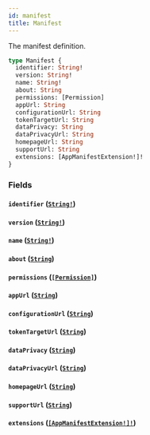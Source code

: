 ```yaml
---
id: manifest
title: Manifest
---
```


The manifest definition.

```graphql
type Manifest {
  identifier: String!
  version: String!
  name: String!
  about: String
  permissions: [Permission]
  appUrl: String
  configurationUrl: String
  tokenTargetUrl: String
  dataPrivacy: String
  dataPrivacyUrl: String
  homepageUrl: String
  supportUrl: String
  extensions: [AppManifestExtension!]!
}
```

### Fields

#### `identifier` ([`String!`](/developer/api-reference/scalars/string.mdx))

#### `version` ([`String!`](/developer/api-reference/scalars/string.mdx))

#### `name` ([`String!`](/developer/api-reference/scalars/string.mdx))

#### `about` ([`String`](/developer/api-reference/scalars/string.mdx))

#### `permissions` ([`[Permission]`](/developer/api-reference/objects/permission.mdx))

#### `appUrl` ([`String`](/developer/api-reference/scalars/string.mdx))

#### `configurationUrl` ([`String`](/developer/api-reference/scalars/string.mdx))

#### `tokenTargetUrl` ([`String`](/developer/api-reference/scalars/string.mdx))

#### `dataPrivacy` ([`String`](/developer/api-reference/scalars/string.mdx))

#### `dataPrivacyUrl` ([`String`](/developer/api-reference/scalars/string.mdx))

#### `homepageUrl` ([`String`](/developer/api-reference/scalars/string.mdx))

#### `supportUrl` ([`String`](/developer/api-reference/scalars/string.mdx))

#### `extensions` ([`[AppManifestExtension!]!`](/developer/api-reference/objects/app-manifest-extension.mdx))
